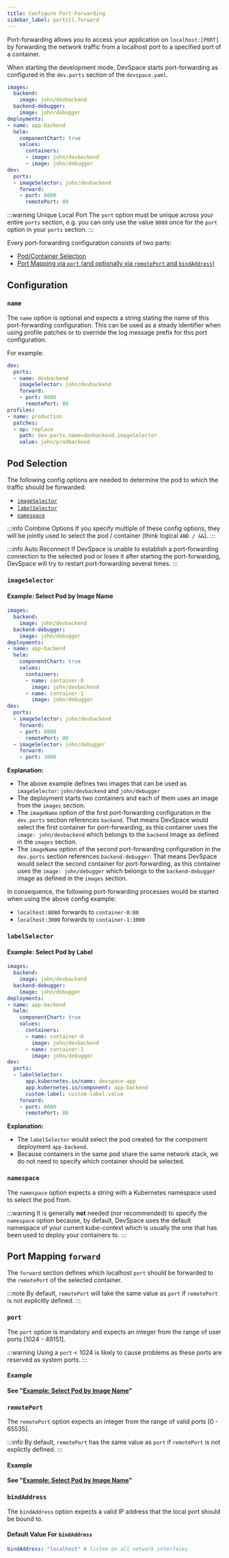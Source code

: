 ```yaml
---
title: Configure Port-Forwarding
sidebar_label: ports[].forward
---
```




Port-forwarding allows you to access your application on `localhost:[PORT]` by forwarding the network traffic from a localhost port to a specified port of a container.

When starting the development mode, DevSpace starts port-forwarding as configured in the `dev.ports` section of the `devspace.yaml`.
```yaml {15-19}
images:
  backend:
    image: john/devbackend
  backend-debugger:
    image: john/debugger
deployments:
- name: app-backend
  helm:
    componentChart: true
    values:
      containers:
      - image: john/devbackend
      - image: john/debugger
dev:
  ports:
  - imageSelector: john/devbackend
    forward:
    - port: 8080
      remotePort: 80
```

:::warning Unique Local Port
The `port` option must be unique across your entire `ports` section, e.g. you can only use the value `8080` once for the `port` option in your `ports` section.
:::

Every port-forwarding configuration consists of two parts:
- [Pod/Container Selection](#pod-selection)
- [Port Mapping via `port` (and optionally via `remotePort` and `bindAddress`)](#port-mapping-forward)

## Configuration

### `name`
The `name` option is optional and expects a string stating the name of this port-forwarding configuration. This can be used as a steady identifier when using profile patches or to override the log message prefix for this port configuration.

For example:
```yaml {3}
dev:
  ports:
  - name: devbackend
    imageSelector: john/devbackend
    forward:
    - port: 8080
      remotePort: 80
profiles:
- name: production
  patches:
  - op: replace
    path: dev.ports.name=devbackend.imageSelector
    value: john/prodbackend
```

## Pod Selection
The following config options are needed to determine the pod to which the traffic should be forwarded:
- [`imageSelector`](#imageselector)
- [`labelSelector`](#labelselector)
- [`namespace`](#namespace)

:::info Combine Options
If you specify multiple of these config options, they will be jointly used to select the pod / container (think logical `AND / &&`).
:::

:::info Auto Reconnect
If DevSpace is unable to establish a port-forwarding connection to the selected pod or loses it after starting the port-forwarding, DevSpace will try to restart port-forwarding several times.
:::

### `imageSelector`
<FragmentImageSelector/>

#### Example: Select Pod by Image Name
```yaml {2,4,18,22}
images:
  backend:
    image: john/devbackend
  backend-debugger:
    image: john/debugger
deployments:
- name: app-backend
  helm:
    componentChart: true
    values:
      containers:
      - name: container-0
        image: john/devbackend
      - name: container-1
        image: john/debugger
dev:
  ports:
  - imageSelector: john/devbackend
    forward:
    - port: 8080
      remotePort: 80
  - imageSelector: john/debugger
    forward:
    - port: 3000
```
**Explanation:**
- The above example defines two images that can be used as `imageSelector`: `john/devbackend` and `john/debugger`
- The deployment starts two containers and each of them uses an image from the `images` section.
- The `imageName` option of the first port-forwarding configuration in the `dev.ports` section references `backend`. That means DevSpace would select the first container for port-forwarding, as this container uses the `image: john/devbackend` which belongs to the `backend` image as defined in the `images` section.
- The `imageName` option of the second port-forwarding configuration in the `dev.ports` section references `backend-debugger`. That means DevSpace would select the second container for port-forwarding, as this container uses the `image: john/debugger` which belongs to the `backend-debugger` image as defined in the `images` section.

In consequence, the following port-forwarding processes would be started when using the above config example:
- `localhost:8080` forwards to `container-0:80`
- `localhost:3000` forwards to `container-1:3000`


### `labelSelector`
<FragmentLabelSelector />

#### Example: Select Pod by Label
```yaml {18-21}
images:
  backend:
    image: john/devbackend
  backend-debugger:
    image: john/debugger
deployments:
- name: app-backend
  helm:
    componentChart: true
    values:
      containers:
      - name: container-0
        image: john/devbackend
      - name: container-1
        image: john/debugger
dev:
  ports:
  - labelSelector:
      app.kubernetes.io/name: devspace-app
      app.kubernetes.io/component: app-backend
      custom-label: custom-label-value
    forward:
    - port: 8080
      remotePort: 80
```
**Explanation:**
- The `labelSelector` would select the pod created for the component deployment `app-backend`.
- Because containers in the same pod share the same network stack, we do not need to specify which container should be selected.


### `namespace`
The `namespace` option expects a string with a Kubernetes namespace used to select the pod from.

:::warning
It is generally **not** needed (nor recommended) to specify the `namespace` option because, by default, DevSpace uses the default namespace of your current kube-context which is usually the one that has been used to deploy your containers to.
:::

## Port Mapping `forward`
The `forward` section defines which localhost `port` should be forwarded to the `remotePort` of the selected container.

:::note
By default, `remotePort` will take the same value as `port` if `remotePort` is not explicitly defined.
:::

### `port`
The `port` option is mandatory and expects an integer from the range of user ports [1024 - 49151].

:::warning
Using a `port` < 1024 is likely to cause problems as these ports are reserved as system ports.
:::

#### Example
**See "[Example: Select Pod by Image Name](#example-select-pod-by-image-name)"**


### `remotePort`
The `remotePort` option expects an integer from the range of valid ports [0 - 65535].

:::info
By default, `remotePort` has the same value as `port` if `remotePort` is not explictly defined.
:::

#### Example
**See "[Example: Select Pod by Image Name](#example-select-pod-by-image-name)"**


### `bindAddress`
The `bindAddress` option expects a valid IP address that the local port should be bound to.

#### Default Value For `bindAddress`
```yaml
bindAddress: "localhost" # listen on all network interfaces
```
